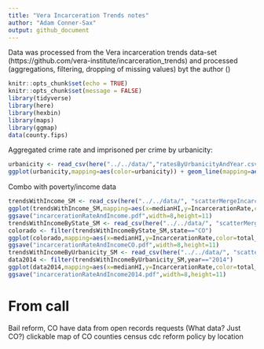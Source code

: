 ```yaml
---
title: "Vera Incarceration Trends notes"
author: "Adam Conner-Sax"
output: github_document
---
```


Data was processed from the Vera incarceration trends data-set (https://github.com/vera-institute/incarceration_trends) and processed (aggregations, filtering, dropping of missing values) byt the author ()

```r
knitr::opts_chunk$set(echo = TRUE)
knitr::opts_chunk$set(message = FALSE)
library(tidyverse)
library(here)
library(hexbin)
library(maps)
library(ggmap)
data(county.fips)
```

Aggregated crime rate and imprisoned per crime by urbanicity: 


```r
urbanicity <- read_csv(here("../../data/","ratesByUrbanicityAndYear.csv"))
ggplot(urbanicity,mapping=aes(color=urbanicity)) + geom_line(mapping=aes(x=year,y=CrimeRate)) + geom_point(mapping=aes(x=year,y=ImprisonedPerCrimeRate)) + facet_grid(rows=vars(urbanicity)) + scale_y_continuous(labels=scales::percent) + labs(x="Year",y="Rate",title="Crime and Prison Admission/Crime by Urbanicity",subtitle="Line is Crime and points are Prison Admission/Crime", caption="Data from Vera Institute of Justice")
```


Combo with poverty/income data

```r
trendsWithIncome_SM <- read_csv(here("../../data/", "scatterMergeIncarcerationRate_vs_MedianHIByYear.csv"))
ggplot(trendsWithIncome_SM,mapping=aes(x=medianHI,y=IncarcerationRate,color=total_pop)) + geom_point() + facet_wrap(~year,ncol=3) + scale_y_continuous(limits=c(NA,0.012), labels = scales::percent) + labs(title="Incarceration Rate vs. Median Income (entire US)")
ggsave("incarcerationRateAndIncome.pdf",width=8,height=11)
trendsWithIncomeByState_SM <- read_csv(here("../../data/", "scatterMergeIncarcerationRate_vs_MedianHIByStateAndYear.csv"))
colorado <- filter(trendsWithIncomeByState_SM,state=="CO")
ggplot(colorado,mapping=aes(x=medianHI,y=IncarcerationRate,color=total_pop)) + geom_point() + facet_wrap(~year,ncol=3) + scale_y_continuous(limits=c(NA,0.012), labels = scales::percent) + labs(title = "Incarceration Rate vs. Median Income (Colorado)")
ggsave("incarcerationRateAndIncomeCO.pdf",width=8,height=11)
trendsWithIncomeByUrbanicity_SM <- read_csv(here("../../data/", "scatterMergeIncarcerationRate_vs_MedianHIByUrbanicityAndYear.csv"))  %>% mutate (urbanicity = factor(urbanicity))
data2014 <- filter(trendsWithIncomeByUrbanicity_SM,year=="2014") 
ggplot(data2014,mapping=aes(x=medianHI,y=IncarcerationRate,color=total_pop)) + geom_point() + facet_wrap(vars(urbanicity),ncol=2) + scale_y_continuous(limits=c(NA,0.012), labels = scales::percent) + labs(title = "Incarceration Rate vs. Median Income (2014)")
ggsave("incarcerationRateAndIncome2014.pdf",width=8,height=11)

```


# From call
Bail reform, CO
have data from open records requests (What data? Just CO?)
clickable map of CO counties
census
cdc
reform policy by location

